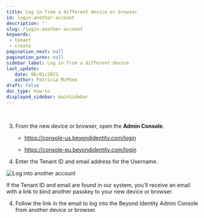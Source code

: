 ```yaml
---
title: Log in from a different device or browser
id: login-another-account
description: ''
slug: /login-another-account 
keywords: 
 - tenant
 - create
pagination_next: null
pagination_prev: null
sidebar_label: Log in from a different device
last_update: 
   date: 06/01/2023
   author: Patricia McPhee
draft: false
doc_type: how-to
displayed_sidebar: mainSidebar
---
```




<Row>
  <Col span={6}>
    <Alert message="In progress" type="info" />
  </Col>
</Row>
<br />

<TenantIdNote />



<FindTenantIdSteps />

3. From the new device or browser, open the **Admin Console**.

   - https://console-us.beyondidentity.com/login

   - https://console-eu.beyondidentity.com/login

4. Enter the Tenant ID and email address for the Username. 

  ![Log into another account](../images/account-setup-console-login.png)

  If the Tenant ID and email are found in our system, you'll receive an email with a link to bind another passkey to your new device or browser. 
  
4. Follow the link in the email to log into the Beyond Identity Admin Console from another device or browser. 
